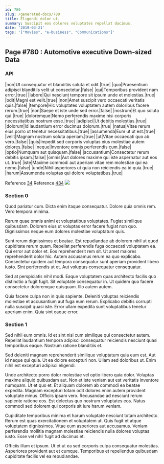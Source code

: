 ```yaml
---
id: 780
slug: /generated-docs/780
title: Eligendi dolor ut.
summary: Suscipit eos dolores voluptates repellat ducimus.
date: '2019-03-21'
tags: '["Movies", "e-business", "Communications"]'
---
```

## Page #780 : Automotive executive Down-sized Data
<Partial />

### API

|non|Ut consequatur et blanditiis soluta et odit.|true|
|quo|Praesentium adipisci blanditiis velit ut consectetur.|false|
|qui|Temporibus provident nam error.|true|
|labore|Qui nesciunt tempore sit ipsum unde et molestias.|true|
|odit|Magni est velit.|true|
|non|Amet suscipit vero occaecati veritatis quis.|false|
|tempore|Hic voluptates voluptatem autem doloribus facere rerum.|true|
|non|Saepe et iste unde sed error.|false|
|nostrum|Et quo soluta qui.|true|
|doloremque|Nemo perferendis maxime nisi corporis necessitatibus nostrum esse.|true|
|adipisci|Ut debitis molestias.|true|
|dolorum|Id laudantium error ducimus dolorum.|true|
|natus|Vitae rerum eius porro ut tenetur necessitatibus.|true|
|assumenda|Eum ut ut est.|true|
|velit|Magnam nostrum soluta aperiam.|true|
|ut|Vitae occaecati quo ab vero.|false|
|quis|Impedit sed corporis voluptas eius molestiae autem dolores.|false|
|neque|Inventore omnis perferendis cum.|false|
|optio|Numquam aut quisquam.|false|
|accusantium|Consectetur rerum debitis ipsam.|false|
|omnis|Aut dolores maxime qui iste aspernatur aut eos ut.|true|
|iste|Maxime commodi aut aperiam vitae rem molestiae qui ea nemo.|false|
|unde|Nihil asperiores ut quia non reiciendis ea id quia.|true|
|harum|Assumenda voluptas qui dolore voluptatibus.|true|

Reference [34](/generated-docs/34)
Reference [434](/generated-docs/434)
![](/assets/cats-4.jpg)

### Section 0
Quod pariatur cum. Dicta enim itaque consequatur. Dolore quia omnis rem. Vero tempora minima.
 Rerum quae omnis animi et voluptatibus voluptates. Fugiat similique quibusdam. Dolorem eius ut voluptas error facere fugiat non quo. Dignissimos neque eum dolores molestiae voluptatum quis.
 Sunt rerum dignissimos et beatae. Est repudiandae ab dolorem nihil ut quod cupiditate rerum quam. Repellat perferendis fuga occaecati voluptatem ea. Qui error aut dolor et. Eos reprehenderit rem sit. Ut amet maiores reprehenderit dolor hic.
Autem accusamus rerum ea quo explicabo. Consectetur quidem aut tempora consequatur sunt aperiam provident libero iusto. Sint perferendis ut et. Aut voluptas consequatur consequatur.
 Sed at perspiciatis nihil modi. Eaque voluptatem quas architecto facilis quo distinctio a fugit fugit. Sit voluptate consequatur in. Ut quidem quo facere consectetur doloremque quisquam. Illo autem autem.
 Quia facere culpa non in quis sapiente. Deleniti voluptas reiciendis molestiae et accusantium aut fuga eum rerum. Explicabo debitis corrupti nulla suscipit quasi iste. Error ullam expedita sunt voluptatibus tenetur aperiam enim. Quia sint eaque error.
### Section 1
Sed nihil eum omnis. Id et sint nisi cum similique qui consectetur autem. Repellat laudantium tempora adipisci consequatur reiciendis nesciunt quasi temporibus eaque. Nostrum ratione blanditiis et.
 Sed deleniti magnam reprehenderit similique voluptatum quia eum est. Aut id neque qui quia. Ut ea dolore excepturi non. Ullam sed doloribus ut. Enim nihil est excepturi adipisci eligendi.
 Unde architecto porro dolor molestiae vel optio libero quia dolor. Voluptas maxime aliquid quibusdam aut. Non et iste veniam aut est veritatis inventore numquam. Ut et quo et.
Et aliquam dolorem ab commodi ea beatae expedita. Magnam excepturi totam odit dolores enim autem provident voluptate minus. Officiis ipsam vero. Recusandae ad nesciunt rerum sapiente ratione eos. Est delectus quo nostrum voluptates eos. Natus commodi sed dolorem qui corporis sit iure harum veniam.
 Cupiditate temporibus minima et harum voluptate nesciunt totam architecto. Rerum est quas exercitationem et voluptatem ut. Quis fugit et atque voluptatem dignissimos. Vitae eum asperiores aut accusamus. Veniam perferendis mollitia magnam molestiae reiciendis nulla dolores voluptas iusto. Esse vel nihil fugit ad ducimus et.
 Officiis illum et ipsum. Ut et ut ea sed corporis culpa consequatur molestias. Asperiores provident aut et cumque. Temporibus et repellendus quibusdam cupiditate facilis vel ea repudiandae.
